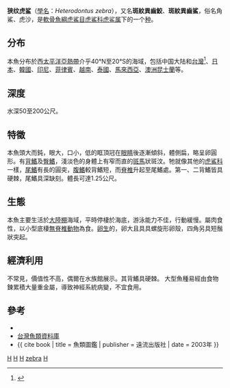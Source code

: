{{Speciesbox 
| taxon = Heterodontus zebra
| authority = [[约翰·爱德华·格雷|Gray]], 1831
| status = LC
| status_system = iucn3.1
| range_map = Heterodontus zebra distmap.png
| range_map_width = 250px
| synonyms = *''Cestracion amboinensis''<br /><small>Regan, 1906</small>''
*''Centracion zebra''<br /><small> Gray, 1831</small>''
}}
'''狭纹虎鲨'''（[[學名|學名]]：''Heterodontus zebra''），又名'''斑紋異齒鮫'''、'''斑紋異齒鯊'''，俗名角鯊、虎沙，是[[軟骨魚綱|軟骨魚綱]][[虎鯊目|虎鯊目]][[虎鯊科|虎鯊科]][[虎鲨属|虎鲨属]]下的一个[[种|种]]。

== 分布 ==
本魚分布於西[[太平洋|太平洋]][[亞熱帶|亞熱帶]]介乎40°N至20°S的海域，包括中国大陆和[[台灣|台灣]]<ref>{{Cite web |url=http://fishdb.sinica.edu.tw/chi/species.php?id=383115 |title=存档副本 |access-date=2019-01-03 |archive-date=2020-10-30 |archive-url=https://web.archive.org/web/20201030111849/https://fishdb.sinica.edu.tw/chi/species.php?id=383115 |dead-url=no }}</ref>、[[日本|日本]]、[[韓國|韓國]]、[[印尼|印尼]]、[[菲律賓|菲律賓]]、[[越南|越南]]、[[泰國|泰國]]、[[馬來西亞|馬來西亞]]、[[澳洲|澳洲]][[昆士蘭|昆士蘭]]等。

== 深度 ==
水深50至200公尺。

== 特徵 ==
本魚頭大而鈍，眼大，口小，低的眶頂冠在[[眼睛|眼睛]]後逐漸傾斜，體側扁，略呈卵圓形。有[[背鰭|背鰭]]及[[臀鰭|臀鰭]]，淺淡色的身體上有窄而直的[[斑馬|斑馬]]狀斑汶。牠就像其他的[[虎鯊科|虎鯊科]]一樣，[[尾鰭|尾鰭]]有長的圓突，[[腹鰭|腹鰭]]較背鰭短，而[[脊椎|脊椎]]升起至尾鰭處。第一、二背鰭皆具硬棘，尾鰭具深缺刻。體長可達1.25公尺。

== 生態 ==
本魚主要生活於[[大陸棚|大陸棚]]海域，平時停棲於海底，游泳能力不佳，行動緩慢。屬肉食性，以小型底棲[[無脊椎動物|無脊椎動物]]為食。[[卵生|卵生]]的，卵大且具具螺旋形卵殼，四角另具短鬚狀突起。

== 經濟利用 ==
不常見，價值性不高，偶爾在水族館展示。其背鰭具硬棘。
大型魚種易經由食物鍊累積大量重金屬，導致神經系統病變，不宜食用。

== 參考 ==
*{{FishBase_species|genus=Heterodontus|species=zebra|year=2011|month=12}}
*[http://fishdb.sinica.edu.tw/ 台灣魚類資料庫] {{Wayback|url=http://fishdb.sinica.edu.tw/ |date=20160304193340 }}
*{{ cite book | title = 魚類圖鑑 | publisher = 遠流出版社 | date = 2003年 }}
{{Taxonbar|from=Q169403}}

[[Category:IUCN红色名录无危物种|H]]
[[Category:觀賞魚|H]]
[[Category:食用鱼|H]]
[[Category:虎鲨属|zebra]]
[[Category:1831年描述的魚類|H]]